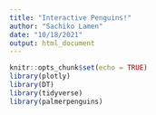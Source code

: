 ```yaml
---
title: "Interactive Penguins!"
author: "Sachiko Lamen"
date: "10/18/2021"
output: html_document
---
```


```r
knitr::opts_chunk$set(echo = TRUE)
library(plotly)
library(DT)
library(tidyverse)
library(palmerpenguins)
```
